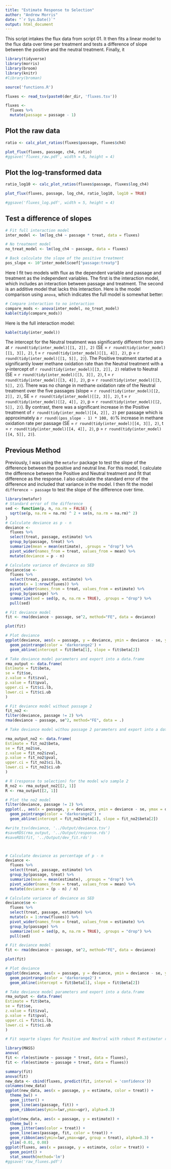 ```yaml
---
title: "Estimate Response to Selection"
author: "Andrew Morris"
date: "`r Sys.Date()`"
output: html_document
---
```


This script intakes the flux data from script 01. It then fits a linear model to the flux data over time per treatment and tests a difference of slope between the positive and the neutral treatment. Finally, it 
```r
library(tidyverse)
library(morris)
library(broom)
library(knitr)
#library(broman)
```

```r
source('functions.R')
```

```r
fluxes <- read_tsv(paste0(der_dir, 'fluxes.tsv'))

fluxes <-
  fluxes %>% 
  mutate(passage = passage - 1)
```

## Plot the raw data

```r
ratio <- calc_plot_ratios(fluxes$passage, fluxes$ch4)

plot_flux(fluxes, passage, ch4, ratio)
#ggsave('fluxes_raw.pdf', width = 5, height = 4)
```

## Plot the log-transformed data

```r
ratio_log10 <- calc_plot_ratios(fluxes$passage, fluxes$log_ch4)

plot_flux(fluxes, passage, log_ch4, ratio_log10, log10 = TRUE)

#ggsave('fluxes_log.pdf', width = 5, height = 4)
```

## Test a difference of slopes

```r
# Fit full interaction model
inter_model <- lm(log_ch4 ~ passage * treat, data = fluxes)

# No treatment model
no_treat_model <- lm(log_ch4 ~ passage, data = fluxes)

# Back calculate the slope of the positive treatment
pos_slope <- 10^inter_model$coef["passage:treatp"]

```

Here I fit two models with flux as the dependent variable and passage and treatment as the independent variables. The first is the interaction model, which includes an interaction between passage and treatment. The second is an additive model that lacks this interaction. Here is the model comparison using `anova`, which indicates the full model is somewhat better:

```r
# Compare interaction to no interaction
compare_mods <- anova(inter_model, no_treat_model)
kable(tidy(compare_mods))
```

Here is the full interaction model:

```r
kable(tidy(inter_model))

```

The intercept for the Neutral treatment was significantly different from zero at `r round(tidy(inter_model)[[1, 2]], 2)` (SE = `r round(tidy(inter_model)[[1, 3]], 2)`, t = `r round(tidy(inter_model)[[1, 4]], 2)`, p = `r round(tidy(inter_model)[[1, 5]], 2)`). The Positive treatment started at a significantly lower methane oxidation rate than the Neutral treatment with a y-intercept of `r round(tidy(inter_model)[[3, 2]], 2)` relative to Neutral (SE = `r round(tidy(inter_model)[[3, 3]], 2)`, t = `r round(tidy(inter_model)[[3, 4]], 2)`, p = `r round(tidy(inter_model)[[3, 5]], 2)`). There was no change in methane oxidation rate of the Neutral treatment over the five passages (slope = `r round(tidy(inter_model)[[2, 2]], 2)`, SE = `r round(tidy(inter_model)[[2, 3]], 2)`, t = `r round(tidy(inter_model)[[2, 4]], 2)`, p = `r round(tidy(inter_model)[[2, 5]], 2)`). By contrast, there was a significant increase in the Positive treatment of `r round(tidy(inter_model)[[4, 2]], 2)` per passage which is approximately a `r round((pos_slope - 1) * 100, 0)`% increase in methane oxidation rate per passage (SE = `r round(tidy(inter_model)[[4, 3]], 2)`, t = `r round(tidy(inter_model)[[4, 4]], 2)`, p = `r round(tidy(inter_model)[[4, 5]], 2)`).

## Previous Method

Previously, I was using the `metafor` package to test the slope of the difference between the positive and neutral line. For this model, I calculate the difference between the Positive and Neutral treatment and fit that difference as the response. I also calculate the standard error of the difference and included that variance in the model. I then fit the model `difference ~ passage` to test the slope of the difference over time.

```r

library(metafor)
# Standard error of the difference
sed <- function(p, n, na.rm = FALSE) {
  sqrt(se(p, na.rm = na.rm) ^ 2 + se(n, na.rm = na.rm)^ 2)
}
# Calculate deviance as p - n
deviance <-
  fluxes %>% 
  select(treat, passage, estimate) %>% 
  group_by(passage, treat) %>% 
  summarize(mean = mean(estimate), .groups = "drop") %>% 
  pivot_wider(names_from = treat, values_from = mean) %>% 
  mutate(deviance = p - n)

# Calculate variance of deviance as SED
deviance$se <-
  fluxes %>% 
  select(treat, passage, estimate) %>% 
  mutate(x = 1:nrow(fluxes)) %>% 
  pivot_wider(names_from = treat, values_from = estimate) %>% 
  group_by(passage) %>% 
  summarize(sed = sed(p, n, na.rm = TRUE), .groups = "drop") %>%
  pull(sed)

# Fit deviance model
fit <- rma(deviance ~ passage, se^2, method="FE", data = deviance)

plot(fit)

# Plot deviance
ggplot(deviance, aes(x = passage, y = deviance, ymin = deviance - se, ymax = deviance + se)) + 
  geom_pointrange(color = 'darkorange2') + 
  geom_abline(intercept = fit$beta[1], slope = fit$beta[2])

# Take deviance model parameters and export into a data.frame
rma_output <- data.frame(
Estimate = fit$beta,
se = fit$se,
z.value = fit$zval,
p.value = fit$pval,
upper.ci = fit$ci.lb,
lower.ci = fit$ci.ub
)

# Fit deviance model without passage 2
fit_no2 <- 
filter(deviance, passage != 2) %>% 
rma(deviance ~ passage, se^2, method="FE", data = .)

# Take deviance model withou passage 2 parameters and export into a data.frame

rma_output_no2 <- data.frame(
Estimate = fit_no2$beta,
se = fit_no2$se,
z.value = fit_no2$zval,
p.value = fit_no2$pval,
upper.ci = fit_no2$ci.lb,
lower.ci = fit_no2$ci.ub
)

# R (response to selection) for the model w/o sample 2
R_no2 <- rma_output_no2[[2, 1]]
R <- rma_output[[2, 1]]

# Plot the no2 model
filter(deviance, passage != 2) %>% 
ggplot(., aes(x = passage, y = deviance, ymin = deviance - se, ymax = deviance + se)) + 
  geom_pointrange(color = 'darkorange2') + 
  geom_abline(intercept = fit_no2$beta[1], slope = fit_no2$beta[2])

#write_tsv(deviance, '../Output/deviance.tsv')
#saveRDS(rma_output, '../Output/response.rds')
#saveRDS(fit, '../Output/dev_fit.rds')



# Calculate deviance as percentage of p - n
deviance <-
  fluxes %>% 
  select(treat, passage, estimate) %>% 
  group_by(passage, treat) %>% 
  summarize(mean = mean(estimate), .groups = "drop") %>% 
  pivot_wider(names_from = treat, values_from = mean) %>% 
  mutate(deviance = (p - n) / n)

# Calculate variance of deviance as SED
deviance$se <-
  fluxes %>% 
  select(treat, passage, estimate) %>% 
  mutate(x = 1:nrow(fluxes)) %>% 
  pivot_wider(names_from = treat, values_from = estimate) %>% 
  group_by(passage) %>% 
  summarize(sed = sed(p, n, na.rm = TRUE), .groups = "drop") %>%
  pull(sed)

# Fit deviance model
fit <- rma(deviance ~ passage, se^2, method="FE", data = deviance)

plot(fit)

# Plot deviance
ggplot(deviance, aes(x = passage, y = deviance, ymin = deviance - se, ymax = deviance + se)) + 
  geom_pointrange(color = 'darkorange2') + 
  geom_abline(intercept = fit$beta[1], slope = fit$beta[2])

# Take deviance model parameters and export into a data.frame
rma_output <- data.frame(
Estimate = fit$beta,
se = fit$se,
z.value = fit$zval,
p.value = fit$pval,
upper.ci = fit$ci.lb,
lower.ci = fit$ci.ub
)

# Fit separte slopes for Positive and Neutral with robust M-estimator regression

library(MASS)
anova(
fit <- rlm(estimate ~ passage * treat, data = fluxes),
fit <- rlm(estimate ~ passage + treat, data = fluxes))

summary(fit)
anova(fit)
new_data <- cbind(fluxes, predict(fit, interval = 'confidence'))
colnames(new_data) 
ggplot(new_data, aes(x = passage, y = estimate, color = treat)) +
  theme_bw() +
  geom_jitter() +
  geom_line(aes(passage, fit)) +
  geom_ribbon(aes(ymin=lwr,ymax=upr), alpha=0.3)

ggplot(new_data, aes(x = passage, y = estimate)) +
  theme_bw() +
  geom_jitter(aes(color = treat)) +
  geom_line(aes(passage, fit, color = treat)) +
  geom_ribbon(aes(ymin=lwr,ymax=upr, group = treat), alpha=0.3) +
  ylim(-0.01, 0.08)
ggplot(fluxes, aes(x = passage, y = estimate, color = treat)) + 
  geom_point() + 
  stat_smooth(method='lm')
#ggsave('raw_fluxes.pdf')
```